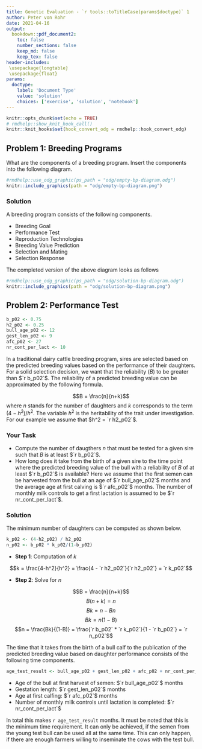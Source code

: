 ```yaml
---
title: Genetic Evaluation - `r tools::toTitleCase(params$doctype)` 1
author: Peter von Rohr
date: 2021-04-16
output:
  bookdown::pdf_document2:
    toc: false
    number_sections: false
    keep_md: false
    keep_tex: false
header-includes:
 \usepackage{longtable}
 \usepackage{float}
params:
  doctype:
    label: 'Document Type'
    value: 'solution'
    choices: ['exercise', 'solution', 'notebook']
---
```



```r
knitr::opts_chunk$set(echo = TRUE)
# rmdhelp::show_knit_hook_call()
knitr::knit_hooks$set(hook_convert_odg = rmdhelp::hook_convert_odg)
```


## Problem 1: Breeding Programs
What are the components of a breeding program. Insert the components into the following diagram.

```r
#rmdhelp::use_odg_graphic(ps_path = "odg/empty-bp-diagram.odg")
knitr::include_graphics(path = "odg/empty-bp-diagram.png")
```


<!-- your-solution-start
### Your Solution
Fill out the above shown diagram with the components of a breeding program.

---  your-solution-end -->


<!-- master-solution-start -->

### Solution
A breeding program consists of the following components.

* Breeding Goal
* Performance Test
* Reproduction Technologies
* Breeding Value Prediction
* Selection and Mating
* Selection Response

The completed version of the above diagram looks as follows

```r
#rmdhelp::use_odg_graphic(ps_path = "odg/solution-bp-diagram.odg")
knitr::include_graphics(path = "odg/solution-bp-diagram.png")
```


<!-- master-solution-end -->


## Problem 2: Performance Test
```r
b_p02 <- 0.75
h2_p02 <- 0.25
bull_age_p02 <- 12
gest_len_p02 <- 9
afc_p02 <- 27
nr_cont_per_lact <- 10
```

In a traditional dairy cattle breeding program, sires are selected based on the predicted breeding values based on the performance of their daughters. For a solid selection decision, we want that the reliability ($B$) to be greater than $`r b_p02`$. The reliability of a predicted breeding value can be approximated by the following formula. 

$$B = \frac{n}{n+k}$$
where $n$ stands for the number of daughters and $k$ corresponds to the term $(4-h^2)/h^2$. The variable $h^2$ is the heritability of the trait under investigation. For our example we assume that $h^2 = `r h2_p02`$. 

### Your Task
* Compute the number of daugthers $n$ that must be tested for a given sire such that $B$ is at least $`r b_p02`$. 
* How long does it take from the birth of a given sire to the time point where the predicted breeding value of the bull with a reliability of $B$ of at least $`r b_p02`$ is available? Here we assume that the first semen can be harvested from the bull at an age of $`r bull_age_p02`$ months and the average age at first calving is $`r afc_p02`$ months. The number of monthly milk controls to get a first lactation is assumed to be $`r nr_cont_per_lact`$. 

<!-- your-solution-start
### Your Solution
For the first task, start by computing the value of $k$ for the given heritability $h^2$. Then solve the above equation for the number of daughters $n$ and insert the given numbers for $B$ and the computed value of $k$. 

---  your-solution-end -->


<!-- master-solution-start -->

### Solution
The minimum number of daughters can be computed as shown below.

```r
k_p02 <- (4-h2_p02) / h2_p02
n_p02 <- b_p02 * k_p02/(1-b_p02)
```

* __Step 1__: Computation of $k$ 

$$k = \frac{4-h^2}{h^2} = \frac{4 - `r h2_p02`}{`r h2_p02`} = `r k_p02`$$

* __Step 2__: Solve for $n$

$$B = \frac{n}{n+k}$$
$$B(n+k) = n$$
$$Bk = n - Bn$$
$$Bk = n(1-B)$$
$$n = \frac{Bk}{(1-B)} = \frac{`r b_p02` * `r k_p02`}{1 - `r b_p02`} = `r n_p02`$$

The time that it takes from the birth of a bull calf to the publication of the predicted breeding value based on daughter performance consists of the following time components.

```r
age_test_result <- bull_age_p02 + gest_len_p02 + afc_p02 + nr_cont_per_lact
```

* Age of the bull at first harvest of semen: $`r bull_age_p02`$ months
* Gestation length: $`r gest_len_p02`$ months
* Age at first calfing: $`r afc_p02`$ months
* Number of monthly milk controls until lactation is completed: $`r nr_cont_per_lact`$

In total this makes `r age_test_result` months. It must be noted that this is the minimum time requirement. It can only be achieved, if the semen from the young test bull can be used all at the same time. This can only happen, if there are enough farmers willing to inseminate the cows with the test bull. 

<!-- master-solution-end -->
   
